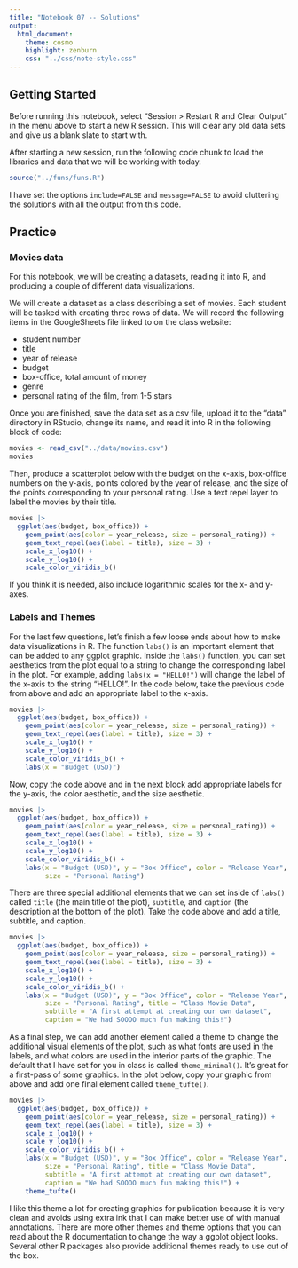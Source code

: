 ```yaml
---
title: "Notebook 07 -- Solutions"
output:
  html_document:
    theme: cosmo
    highlight: zenburn
    css: "../css/note-style.css"
---
```



## Getting Started

Before running this notebook, select "Session > Restart R and Clear Output" in
the menu above to start a new R session. This will clear any old data sets and
give us a blank slate to start with.

After starting a new session, run the following code chunk to load the
libraries and data that we will be working with today.

```r
source("../funs/funs.R")
```

I have set the options `include=FALSE` and `message=FALSE` to avoid cluttering
the solutions with all the output from this code.

## Practice

### Movies data

For this notebook, we will be creating a datasets, reading it into R, and
producing a couple of different data visualizations.

We will create a dataset as a class describing a set of movies. Each student
will be tasked with creating three rows of data. We will record the following
items in the GoogleSheets file linked to on the class website:

- student number
- title
- year of release
- budget
- box-office, total amount of money
- genre
- personal rating of the film, from 1-5 stars

Once you are finished, save the data set as a csv file, upload it to the "data"
directory in RStudio, change its name, and read it into R in the following block
of code:

```r
movies <- read_csv("../data/movies.csv")
movies
```

Then, produce a scatterplot below with the budget on the x-axis, box-office
numbers on the y-axis, points colored by the year of release, and the size of
the points corresponding to your personal rating. Use a text repel layer to
label the movies by their title. 

```r
movies |>
  ggplot(aes(budget, box_office)) +
    geom_point(aes(color = year_release, size = personal_rating)) +
    geom_text_repel(aes(label = title), size = 3) +
    scale_x_log10() +
    scale_y_log10() +
    scale_color_viridis_b()
```

If you think it is needed, also include logarithmic scales for the x- and
y-axes.

### Labels and Themes

For the last few questions, let's finish a few loose ends about how to make
data visualizations in R. The function `labs()` is an important element that
can be added to any ggplot graphic. Inside the `labs()` function, you can
set aesthetics from the plot equal to a string to change the corresponding
label in the plot. For example, adding `labs(x = "HELLO!")` will change the
label of the x-axis to the string "HELLO!". In the code below, take the
previous code from above and add an appropriate label to the x-axis.

```r
movies |>
  ggplot(aes(budget, box_office)) +
    geom_point(aes(color = year_release, size = personal_rating)) +
    geom_text_repel(aes(label = title), size = 3) +
    scale_x_log10() +
    scale_y_log10() +
    scale_color_viridis_b() +
    labs(x = "Budget (USD)")
```

Now, copy the code above and in the next block add appropriate labels for
the y-axis, the color aesthetic, and the size aesthetic.

```r
movies |>
  ggplot(aes(budget, box_office)) +
    geom_point(aes(color = year_release, size = personal_rating)) +
    geom_text_repel(aes(label = title), size = 3) +
    scale_x_log10() +
    scale_y_log10() +
    scale_color_viridis_b() +
    labs(x = "Budget (USD)", y = "Box Office", color = "Release Year",
         size = "Personal Rating")
```

There are three special additional elements that we can set inside of 
`labs()` called `title` (the main title of the plot), `subtitle`,
and `caption` (the description at the bottom of the plot). Take the
code above and add a title, subtitle, and caption.

```r
movies |>
  ggplot(aes(budget, box_office)) +
    geom_point(aes(color = year_release, size = personal_rating)) +
    geom_text_repel(aes(label = title), size = 3) +
    scale_x_log10() +
    scale_y_log10() +
    scale_color_viridis_b() +
    labs(x = "Budget (USD)", y = "Box Office", color = "Release Year",
         size = "Personal Rating", title = "Class Movie Data",
         subtitle = "A first attempt at creating our own dataset",
         caption = "We had SOOOO much fun making this!")
```

As a final step, we can add another element called a theme to change
the additional visual elements of the plot, such as what fonts are 
used in the labels, and what colors are used in the interior parts
of the graphic. The default that I have set for you in class is
called `theme_minimal()`. It's great for a first-pass of some graphics.
In the plot below, copy your graphic from above and add one final
element called `theme_tufte()`.

```r
movies |>
  ggplot(aes(budget, box_office)) +
    geom_point(aes(color = year_release, size = personal_rating)) +
    geom_text_repel(aes(label = title), size = 3) +
    scale_x_log10() +
    scale_y_log10() +
    scale_color_viridis_b() +
    labs(x = "Budget (USD)", y = "Box Office", color = "Release Year",
         size = "Personal Rating", title = "Class Movie Data",
         subtitle = "A first attempt at creating our own dataset",
         caption = "We had SOOOO much fun making this!") +
    theme_tufte()
```

I like this theme a lot for creating graphics for publication because 
it is very clean and avoids using extra ink that I can make better use
of with manual annotations. There are more other themes and theme
options that you can read about the R documentation to change the way
a ggplot object looks. Several other R packages also provide additional
themes ready to use out of the box. 
